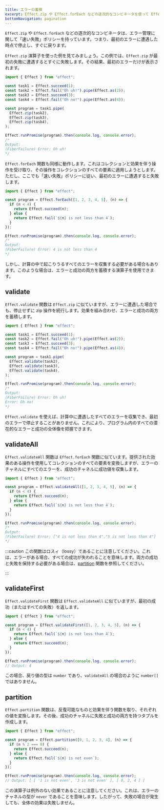 ```yaml
---
title: エラーの蓄積
excerpt: Effect.zip や Effect.forEach などの逐次的なコンビネータを使って Effect プログラミングにおけるエラー処理を学びます。「速い失敗」ポリシーについて知り、`Effect.validate`、`Effect.validateAll`、`Effect.validateFirst`、`Effect.partition` などの関数を用いたエラーの蓄積の代替アプローチを探ります。
bottomNavigation: pagination
---
```


`Effect.zip` や `Effect.forEach` などの逐次的なコンビネータは、エラー管理に関して「速い失敗」ポリシーを持っています。つまり、最初のエラーに遭遇した時点で停止し、すぐに戻ります。

`Effect.zip` 演算子を使った例を見てみましょう。この例では、`Effect.zip` が最初の失敗に遭遇するとすぐに失敗します。その結果、最初のエラーだけが表示されます。

```ts twoslash
import { Effect } from "effect";

const task1 = Effect.succeed(1);
const task2 = Effect.fail("Oh uh!").pipe(Effect.as(2));
const task3 = Effect.succeed(3);
const task4 = Effect.fail("Oh no!").pipe(Effect.as(4));

const program = task1.pipe(
  Effect.zip(task2),
  Effect.zip(task3),
  Effect.zip(task4),
);

Effect.runPromise(program).then(console.log, console.error);
/*
Output:
(FiberFailure) Error: Oh uh!
*/
```

`Effect.forEach` 関数も同様に動作します。これはコレクションと効果を伴う操作を受け取り、その操作をコレクションのすべての要素に適用しようとします。ただし、ここでも「速い失敗」ポリシーに従い、最初のエラーに遭遇すると失敗します。

```ts twoslash
import { Effect } from "effect";

const program = Effect.forEach([1, 2, 3, 4, 5], (n) => {
  if (n < 4) {
    return Effect.succeed(n);
  } else {
    return Effect.fail(`${n} is not less than 4`);
  }
});

Effect.runPromise(program).then(console.log, console.error);
/*
Output:
(FiberFailure) Error: 4 is not less than 4
*/
```

しかし、計算の中で起こりうるすべてのエラーを収集する必要がある場合もあります。このような場合は、エラーと成功の両方を蓄積する演算子を使用できます。

## validate

`Effect.validate` 関数は `Effect.zip` に似ていますが、エラーに遭遇した場合でも、停止せずに zip 操作を続行します。効果を組み合わせ、エラーと成功の両方を蓄積します。

```ts twoslash
import { Effect } from "effect";

const task1 = Effect.succeed(1);
const task2 = Effect.fail("Oh uh!").pipe(Effect.as(2));
const task3 = Effect.succeed(3);
const task4 = Effect.fail("Oh no!").pipe(Effect.as(4));

const program = task1.pipe(
  Effect.validate(task2),
  Effect.validate(task3),
  Effect.validate(task4),
);

Effect.runPromise(program).then(console.log, console.error);
/*
Output:
(FiberFailure) Error: Oh uh!
Error: Oh no!
*/
```

`Effect.validate` を使えば、計算中に遭遇したすべてのエラーを収集でき、最初のエラーで停止することがありません。これにより、プログラム内のすべての潜在的なエラーと成功の全体像を把握できます。

## validateAll

`Effect.validateAll` 関数は `Effect.forEach` 関数に似ています。提供された効果のある操作を使用してコレクションのすべての要素を変換しますが、エラーのチャネルにすべてのエラーを、成功のチャネルに成功値を収集します。

```ts twoslash
import { Effect } from "effect";

const program = Effect.validateAll([1, 2, 3, 4, 5], (n) => {
  if (n < 4) {
    return Effect.succeed(n);
  } else {
    return Effect.fail(`${n} is not less than 4`);
  }
});

Effect.runPromise(program).then(console.log, console.error);
/*
Output:
(FiberFailure) Error: ["4 is not less than 4","5 is not less than 4"]
*/
```

:::caution
この関数はロスィ（lossy）であることに注意してください。これは、エラーがある場合、すべての成功が失われることを意味します。両方の成功と失敗を保持する必要がある場合は、[partition](#partition)
関数を参照してください。

:::

## validateFirst

`Effect.validateFirst` 関数は `Effect.validateAll` に似ていますが、最初の成功（またはすべての失敗）を返します。

```ts twoslash
import { Effect } from "effect";

const program = Effect.validateFirst([1, 2, 3, 4, 5], (n) => {
  if (n < 4) {
    return Effect.fail(`${n} is not less than 4`);
  } else {
    return Effect.succeed(n);
  }
});

Effect.runPromise(program).then(console.log, console.error);
// Output: 4
```

この場合、戻り値の型は `number` であり、`validateAll` の場合のように `number[]` ではありません。

## partition

`Effect.partition` 関数は、反復可能なものと効果を伴う関数を取り、それぞれの値を変換します。その後、成功のチャネルに失敗と成功の両方を持つタプルを作成します。

```ts twoslash
import { Effect } from "effect";

const program = Effect.partition([0, 1, 2, 3, 4], (n) => {
  if (n % 2 === 0) {
    return Effect.succeed(n);
  } else {
    return Effect.fail(`${n} is not even`);
  }
});

Effect.runPromise(program).then(console.log, console.error);
// Output: [ [ '1 is not even', '3 is not even' ], [ 0, 2, 4 ] ]
```

この演算子は例外のない効果であることに注意してください。これは、エラーのチャネルの型が `never` であることを意味します。したがって、失敗の場合が発生しても、全体の効果は失敗しません。
